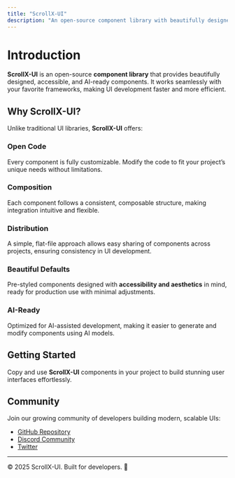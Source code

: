 ```yaml
---
title: "ScrollX-UI"
description: "An open-source component library with beautifully designed, accessible, and AI-ready components."
---
```


# Introduction

**ScrollX-UI** is an open-source **component library** that provides beautifully designed, accessible, and AI-ready components. It works seamlessly with your favorite frameworks, making UI development faster and more efficient.

## Why ScrollX-UI?

Unlike traditional UI libraries, **ScrollX-UI** offers:

### **Open Code**

Every component is fully customizable. Modify the code to fit your project’s unique needs without limitations.

### **Composition**

Each component follows a consistent, composable structure, making integration intuitive and flexible.

### **Distribution**

A simple, flat-file approach allows easy sharing of components across projects, ensuring consistency in UI development.

### **Beautiful Defaults**

Pre-styled components designed with **accessibility and aesthetics** in mind, ready for production use with minimal adjustments.

### **AI-Ready**

Optimized for AI-assisted development, making it easier to generate and modify components using AI models.

## Getting Started

Copy and use **ScrollX-UI** components in your project to build stunning user interfaces effortlessly.

## Community

Join our growing community of developers building modern, scalable UIs:

- [GitHub Repository](https://github.com/scrollx-ui)
- [Discord Community](#)
- [Twitter](#)

---

© 2025 ScrollX-UI. Built for developers. 🚀
